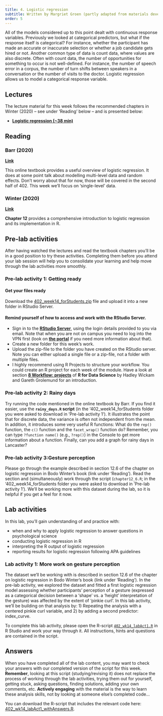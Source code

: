 ```yaml
---
title: 4. Logistic regression
subtitle: Written by Margriet Groen (partly adapted from materials developed by the PsyTeachR team a the University of Glasgow)
order: 5
---
```


All of the models considered up to this point dealt with continuous response variables. Previously we looked at categorical predictors, but what if the response itself is categorical? For instance, whether the participant has made an accurate or inaccurate selection or whether a job candidate gets hired or not. Another common type of data is count data, where values are also discrete. Often with count data, the number of opportunities for something to occur is not well-defined. For instance, the number of speech error in a corpus, the number of turn shifts between speakers in a conversation or the number of visits to the doctor. Logistic regression allows us to model a categorical response variable.  

## Lectures
The lecture material for this week follows the recommended chapters in Winter (2020) -- see under 'Reading' below -- and is presented below:

* [**Logistic regression (~38 min)**](https://estream.lancaster.ac.uk/View.aspx?id=61351~5d~uUTAHJgFLO) 

## Reading

### Barr (2020)
[**Link**](https://psyteachr.github.io/stat-models-v1/generalized-linear-mixed-effects-models.html)

This online textbook provides a useful overview of logistic regression. It does at some point talk about modelling multi-level data and random effects. Don't worry about that for now, those will be covered in the second half of 402. This week we'll focus on 'single-level' data.

### Winter (2020)
[**Link**](https://eu.alma.exlibrisgroup.com/leganto/public/44LAN_INST/citation/83408786230001221?auth=SAML)

**Chapter 12** provides a comprehensive introduction to logistic regression and its implementation in R.

## Pre-lab activities
After having watched the lectures and read the textbook chapters you’ll be in a good position to try these activities. Completing them before you attend your lab session will help you to consolidate your learning and help move through the lab activities more smoothly.

### Pre-lab activity 1: Getting ready
#### Get your files ready
Download the [402_week14_forStudents.zip](files/week14/402_week14_forStudents.zip) file and upload it into a new folder in RStudio Server.  

#### Remind yourself of how to access and work with the RStudio Server.

* Sign in to the [**RStudio Server**](http://psy-rstudio.lancaster.ac.uk/), using the login details provided to you via email. Note that when you are not on campus you need to log into the VPN first (look on [**the portal**](https://portal.lancaster.ac.uk/ask/vpn/) if you need more information about that).
* Create a new folder for this week's work. 
* Upload the zip-file to the folder you have created on the RStudio server. Note you can either upload a single file or a zip-file, not a folder with multiple files.
* I highly recommend using R Projects to structure your workflow. You could create an R project for each week of the module. Have a look at section [**8 Workflow: projects**](https://r4ds.had.co.nz/workflow-projects.html) of **R for Data Science** by Hadley Wickam and Gareth Grolemund for an introduction.

### Pre-lab activity 2: Rainy days
Try running the code mentioned in the online textbook by Barr. If you find it easier, use the **`rainy_days.R` script** (in the '402_week14_forStudents folder you were asked to download in 'Pre-lab activity 1'). It illustrates the point that for discrete data, the variance is often not independent from the mean. In addition, it introduces some very useful R functions: What do the `rep()` function, the `c()` function and the `facet_wrap()` function do? Remember, you can type `?function name()` (e.g., `?rep()`) in the Console to get more information about a function.
Finally, can you add a graph for rainy days in Lancaster?

### Pre-lab activity 3:Gesture perception
Please go through the example described in section 12.6 of the chapter on logistic regression in Bodo Winter’s book (link under ‘Reading’). Read the section and (simultaneously) work through the script (`chapter12_6.R`; in the '402_week14_forStudents folder you were asked to download in 'Pre-lab activity 1'). We’ll be working more with this dataset during the lab, so it is helpful if you get a feel for it now.

## Lab activities
In this lab, you’ll gain understanding of and practice with:

* when and why to apply logistic regression to answer questions in psychological science
* conducting logistic regression in R 
* interpreting the R output of logistic regression 
* reporting results for logistic regression following APA guidelines

### Lab activity 1: More work on gesture perception
The dataset we’ll be working with is described in section 12.6 of the chapter on logistic regression in Bodo Winter’s book (link under ‘Reading’). In the pre-lab activity, we explored the dataset and fitted a first logistic regression model assessing whether participants’ perception of a gesture (expressed as a categorical decision between a ‘shape’ vs. a ‘height’ interpretation of the gesture) was affected by the extent of ‘pinkie curl’. In this lab activity, we’ll be building on that analysis by: 1) Repeating the analysis with a centered pinkie curl variable, and 2) by adding a second predictor: index_curve.

To complete this lab activity, please open the R-script [`402_wk14_labAct1.R`](files/week14/402_wk14_labAct1.R) in R Studio and work your way through it.
All instructions, hints and questions are contained in the script.

## Answers

When you have completed all of the lab content, you may want to check your answers with our completed version of the script for this week. **Remember**, looking at this script (studying/revising it) does not replace the process of working through the lab activities, trying them out for yourself, getting stuck, asking questions, finding solutions, adding your own comments, etc. **Actively engaging** with the material is the way to learn these analysis skills, not by looking at someone else's completed code...

<!-- The answers to the questions and the script containing the code will be available after the lab session has taken place.-->

You can download the R-script that includes the relevant code here: [402_wk14_labAct1_withAnswers.R](files/week14/402_wk14_labAct1_withAnswers.R).
